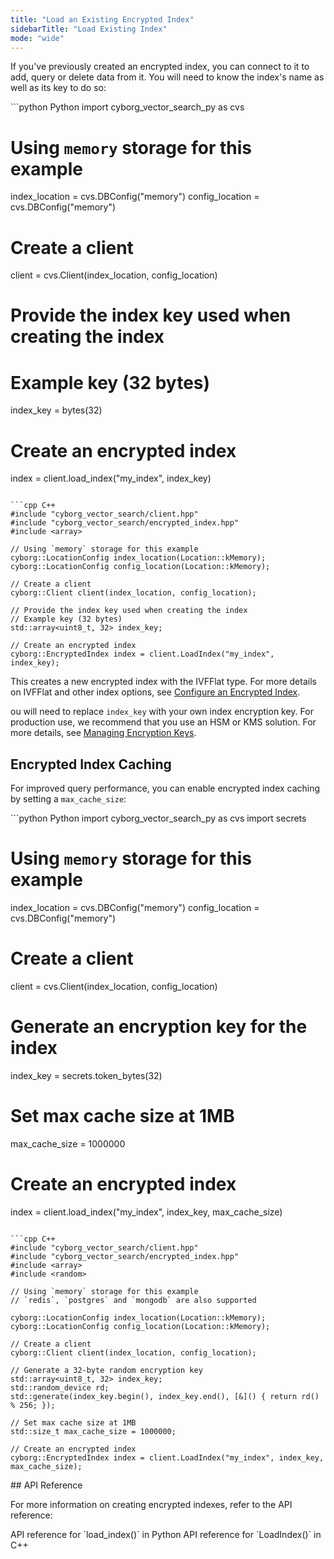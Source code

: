 ```yaml
---
title: "Load an Existing Encrypted Index"
sidebarTitle: "Load Existing Index"
mode: "wide"
---
```


If you've previously created an encrypted index, you can connect to it to add, query or delete data from it. You will need to know the index's name as well as its key to do so:

<CodeGroup>
```python Python
import cyborg_vector_search_py as cvs

# Using `memory` storage for this example
index_location = cvs.DBConfig("memory") 
config_location = cvs.DBConfig("memory")

# Create a client
client = cvs.Client(index_location, config_location)

# Provide the index key used when creating the index
# Example key (32 bytes)
index_key = bytes(32)

# Create an encrypted index
index = client.load_index("my_index", index_key)
```

```cpp C++
#include "cyborg_vector_search/client.hpp"
#include "cyborg_vector_search/encrypted_index.hpp"
#include <array>

// Using `memory` storage for this example
cyborg::LocationConfig index_location(Location::kMemory); 
cyborg::LocationConfig config_location(Location::kMemory);

// Create a client
cyborg::Client client(index_location, config_location);

// Provide the index key used when creating the index
// Example key (32 bytes)
std::array<uint8_t, 32> index_key;

// Create an encrypted index
cyborg::EncryptedIndex index = client.LoadIndex("my_index", index_key);
```
</CodeGroup>

This creates a new encrypted index with the IVFFlat type. For more details on IVFFlat and other index options, see [Configure an Encrypted Index](configure-index).

<Warning>ou will need to replace `index_key` with your own index encryption key. 
For production use, we recommend that you use an HSM or KMS solution.
For more details, see [Managing Encryption Keys](../1.getting-started/5.0.managing-keys.md).</Warning>

## Encrypted Index Caching

For improved query performance, you can enable encrypted index caching by setting a `max_cache_size`:

<CodeGroup>
```python Python
import cyborg_vector_search_py as cvs
import secrets

# Using `memory` storage for this example
index_location = cvs.DBConfig("memory") 
config_location = cvs.DBConfig("memory")

# Create a client
client = cvs.Client(index_location, config_location)

# Generate an encryption key for the index
index_key = secrets.token_bytes(32)

# Set max cache size at 1MB
max_cache_size = 1000000

# Create an encrypted index
index = client.load_index("my_index", index_key, max_cache_size)
```

```cpp C++
#include "cyborg_vector_search/client.hpp"
#include "cyborg_vector_search/encrypted_index.hpp"
#include <array>
#include <random>

// Using `memory` storage for this example
// `redis`, `postgres` and `mongodb` are also supported

cyborg::LocationConfig index_location(Location::kMemory); 
cyborg::LocationConfig config_location(Location::kMemory);

// Create a client
cyborg::Client client(index_location, config_location);

// Generate a 32-byte random encryption key
std::array<uint8_t, 32> index_key;
std::random_device rd;
std::generate(index_key.begin(), index_key.end(), [&]() { return rd() % 256; });

// Set max cache size at 1MB
std::size_t max_cache_size = 1000000;

// Create an encrypted index
cyborg::EncryptedIndex index = client.LoadIndex("my_index", index_key, max_cache_size);
```
</CodeGroup>
## API Reference

For more information on creating encrypted indexes, refer to the API reference:

<CardGroup cols={2}>
    <Card title="Python API Reference" href="../../api-reference/python/client/load-index" icon="python">
        API reference for `load_index()` in Python
    </Card>
    <Card title="C++ API Reference" href="../../api-reference/cpp/client/load-index" icon="brackets-curly">
        API reference for `LoadIndex()` in C++
    </Card>
</CardGroup>